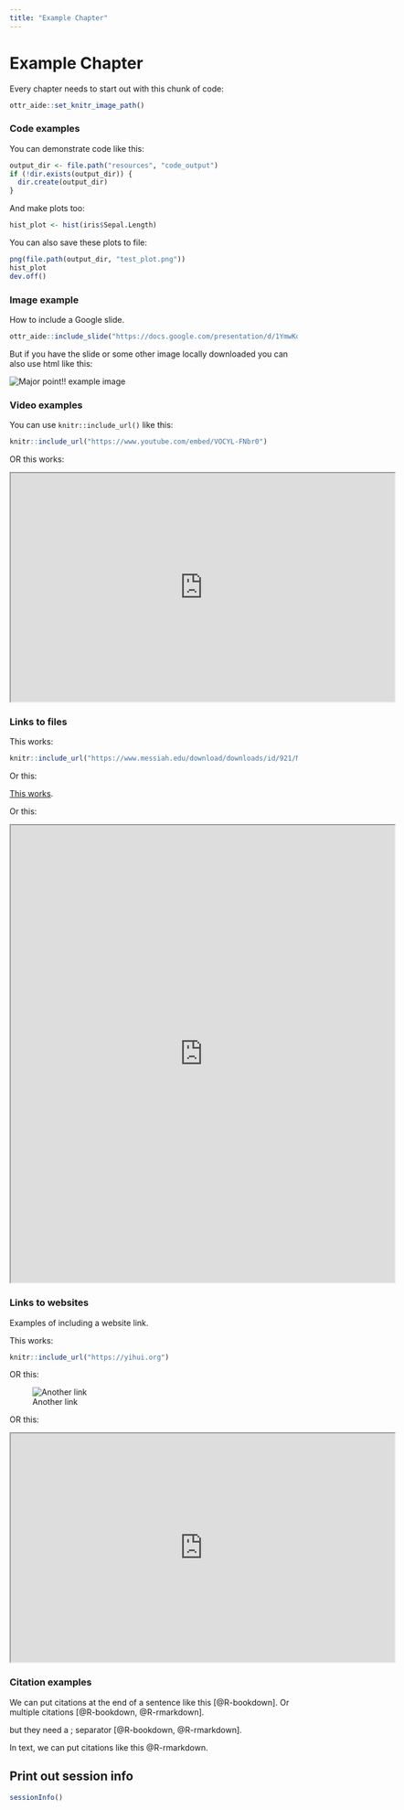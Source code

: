```yaml
---
title: "Example Chapter"
---
```


# Example Chapter

Every chapter needs to start out with this chunk of code:

```r
ottr_aide::set_knitr_image_path()
```

### Code examples

You can demonstrate code like this:

```r
output_dir <- file.path("resources", "code_output")
if (!dir.exists(output_dir)) {
  dir.create(output_dir)
}
```

And make plots too:

```r
hist_plot <- hist(iris$Sepal.Length)
```

You can also save these plots to file:

```r
png(file.path(output_dir, "test_plot.png"))
hist_plot
dev.off()
```

### Image example


How to include a Google slide.

```r
ottr_aide::include_slide("https://docs.google.com/presentation/d/1YmwKdIy9BeQ3EShgZhvtb3MgR8P6iDX4DfFD65W_gdQ/edit#slide=id.gcc4fbee202_0_141")
```

But if you have the slide or some other image locally downloaded you can also use html like this:

<img src="resources/images/02-example-chapter_files/figure-html//1YmwKdIy9BeQ3EShgZhvtb3MgR8P6iDX4DfFD65W_gdQ_gcc4fbee202_0_141.png" title="Major point!! example image" alt="Major point!! example image" style="display: block; margin: auto;" />


### Video examples

You can use `knitr::include_url()` like this:

```r
knitr::include_url("https://www.youtube.com/embed/VOCYL-FNbr0")
```

OR this works:

<iframe src="https://www.youtube.com/embed/VOCYL-FNbr0" width="672" height="400px"></iframe>

### Links to files

This works:

```r
knitr::include_url("https://www.messiah.edu/download/downloads/id/921/Microaggressions_in_the_Classroom.pdf", height = "800px")
```

Or this:

[This works](https://www.messiah.edu/download/downloads/id/921/Microaggressions_in_the_Classroom.pdf).

Or this:

<iframe src="https://www.messiah.edu/download/downloads/id/921/Microaggressions_in_the_Classroom.pdf" width="672" height="800px"></iframe>

### Links to websites

Examples of including a website link.

This works:

```r
knitr::include_url("https://yihui.org")
```

OR this:

![Another link](https://yihui.org)

OR this:

<iframe src="https://yihui.org" width="672" height="400px"></iframe>

### Citation examples

We can put citations at the end of a sentence like this [@R-bookdown].
Or multiple citations [@R-bookdown, @R-rmarkdown].

but they need a ; separator [@R-bookdown, @R-rmarkdown].

In text, we can put citations like this  @R-rmarkdown.

## Print out session info

```r
sessionInfo()
```

